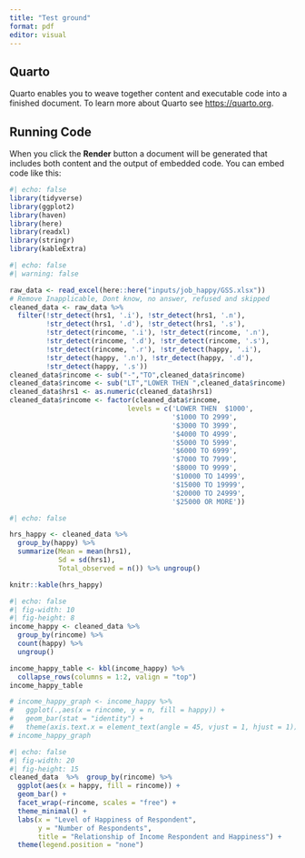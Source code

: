 ```yaml
---
title: "Test ground"
format: pdf
editor: visual
---
```


## Quarto

Quarto enables you to weave together content and executable code into a finished document. To learn more about Quarto see <https://quarto.org>.

## Running Code

When you click the **Render** button a document will be generated that includes both content and the output of embedded code. You can embed code like this:

```r
#| echo: false
library(tidyverse)
library(ggplot2)
library(haven)
library(here)
library(readxl)
library(stringr)
library(kableExtra)
```

```r
#| echo: false
#| warning: false

raw_data <- read_excel(here::here("inputs/job_happy/GSS.xlsx"))
# Remove Inapplicable, Dont know, no answer, refused and skipped
cleaned_data <- raw_data %>% 
  filter(!str_detect(hrs1, '.i'), !str_detect(hrs1, '.n'), 
         !str_detect(hrs1, '.d'), !str_detect(hrs1, '.s'),
         !str_detect(rincome, '.i'), !str_detect(rincome, '.n'), 
         !str_detect(rincome, '.d'), !str_detect(rincome, '.s'),
         !str_detect(rincome, '.r'), !str_detect(happy, '.i'),
         !str_detect(happy, '.n'), !str_detect(happy, '.d'),
         !str_detect(happy, '.s'))
cleaned_data$rincome <- sub("-","TO",cleaned_data$rincome)
cleaned_data$rincome <- sub("LT","LOWER THEN ",cleaned_data$rincome)
cleaned_data$hrs1 <- as.numeric(cleaned_data$hrs1)
cleaned_data$rincome <- factor(cleaned_data$rincome,
                             levels = c('LOWER THEN  $1000',
                                        '$1000 TO 2999',
                                        '$3000 TO 3999',
                                        '$4000 TO 4999',
                                        '$5000 TO 5999',
                                        '$6000 TO 6999',
                                        '$7000 TO 7999',
                                        '$8000 TO 9999',
                                        '$10000 TO 14999',
                                        '$15000 TO 19999',
                                        '$20000 TO 24999',
                                        '$25000 OR MORE'))
```

```r
#| echo: false

hrs_happy <- cleaned_data %>% 
  group_by(happy) %>% 
  summarize(Mean = mean(hrs1),
            Sd = sd(hrs1),
            Total_observed = n()) %>% ungroup()

knitr::kable(hrs_happy)
```

```r
#| echo: false
#| fig-width: 10
#| fig-height: 8
income_happy <- cleaned_data %>%
  group_by(rincome) %>%
  count(happy) %>%
  ungroup()

income_happy_table <- kbl(income_happy) %>%
  collapse_rows(columns = 1:2, valign = "top")
income_happy_table

# income_happy_graph <- income_happy %>%
#   ggplot(.,aes(x = rincome, y = n, fill = happy)) +
#   geom_bar(stat = "identity") +
#   theme(axis.text.x = element_text(angle = 45, vjust = 1, hjust = 1))
# income_happy_graph


```

```r
#| echo: false
#| fig-width: 20
#| fig-height: 15
cleaned_data  %>%  group_by(rincome) %>% 
  ggplot(aes(x = happy, fill = rincome)) + 
  geom_bar() +
  facet_wrap(~rincome, scales = "free") +
  theme_minimal() + 
  labs(x = "Level of Happiness of Respondent", 
       y = "Number of Respondents",
       title = "Relationship of Income Respondent and Happiness") + 
  theme(legend.position = "none")
```
